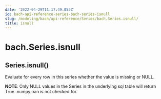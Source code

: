 ```yaml
---
date: '2022-04-29T11:17:49.055Z'
id: bach-api-reference-series-bach-series-isnull
slug: /modeling/bach/api-reference/Series/bach.Series.isnull/
title: isnull
---
```


# bach.Series.isnull

<div class="method">
<h2 class="signature-class"><span class="additional-name">Series.</span><span class="name">isnull(</span><small class="parameter-list"></small>)</h2>


<div class="content">

Evaluate for every row in this series whether the value is missing or NULL.

**NOTE**: Only NULL values in the Series in the underlying sql table will return True. numpy.nan is not
checked for.


</div>

</div>
